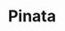 ---
title: "Pinata"
artist: "Freddie Gibbs"
releaseDate: 2014-03-18
rating: 9.4
spotifyLink: "https://open.spotify.com/album/43uErencdmuTQFdrDiUmhk"
imageUrl: "https://is1-ssl.mzstatic.com/image/thumb/Music126/v4/ce/b6/93/ceb693e7-3318-48de-a20d-934aa54da27f/989237002226_Cover.jpg/600x600bb.jpg"
genre: ["Hip-Hop", "Gangsta Rap", "Jazz Rap"]
---